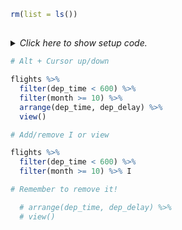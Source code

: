 ```r
rm(list = ls())
```


## <No caption defined>

<details><summary>*Click here to show setup code.*</summary>
```r
### <No caption defined>

```
```r
library(tidyverse)
library(nycflights13)

library(conflicted)
conflict_prefer("filter", "dplyr")


early_flights <-
  flights %>%
  filter(dep_time < 600)

early_flights <- filter(flights, dep_time < 600)

?"%>%"
```
</details>


```r
# Alt + Cursor up/down
```
```r
flights %>%
  filter(dep_time < 600) %>%
  filter(month >= 10) %>%
  arrange(dep_time, dep_delay) %>%
  view()
```


```r
# Add/remove I or view
```
```r
flights %>%
  filter(dep_time < 600) %>%
  filter(month >= 10) %>% I
```


```r
# Remember to remove it!
```
```r
  # arrange(dep_time, dep_delay) %>%
  # view()
```
